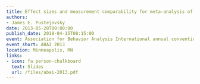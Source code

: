 ```yaml
---
title: Effect sizes and measurement comparability for meta-analysis of single-case research
authors:
- James E. Pustejovsky
date: 2013-05-28T00:00:00
publish_date: 2018-04-15T08:15:00
event: Association for Behavior Analysis International annual convention
event_short: ABAI 2013
location: Minneapolis, MN
links:
- icon: fa person-chalkboard
  text: Slides
  url: /files/abai-2013.pdf
---
```




